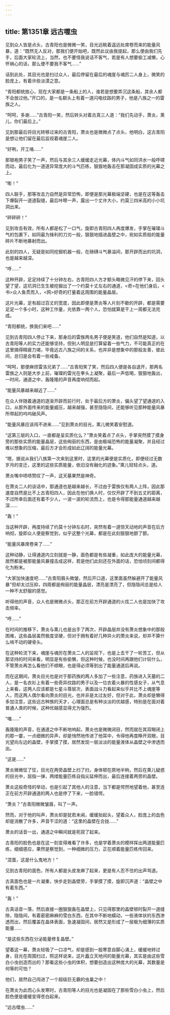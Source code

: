 ```yaml
---
---
---
```

title: 第1351章 远古噬虫
---



见到众人皆是点头，古青阳也是微微一笑，目光远眺着遥远处席卷而来的能量风暴，道：“既然无人反对，那我们便开始吧，既然此议由我提起，那么便由我们先手，后面大家轮流上，当然，也不要怪我说话不客气，若是有人想要偷工减懒，心怀祸心的话，那么便不要我不客气……”

话到此处，其目光也是扫过众人，最后停留在最后的魂崖与魂厉二人身上，微笑的脸庞上，有着许些淡漠之意。

“青阳都统放心，现在大家都是一条船上的人，谁若是想要弄沉这条船，其余人都不会放过他。”开口的，是一名额头上有着一道闪电纹路的男子，他是八族之一的雷族之人。

“呵呵，多谢……”古青阳一笑，然后转头对着古真三人道：“我们先动手，萧炎，熏儿，你们最后上。”

见到那最后将目光转移过来的古青阳，萧炎也是微微点了点头，他明白，这古青阳是想让他们留在最后监视着魂崖二人。

“好咧，开工咯……”

那银袍男子笑了一声，然后与其余三人缓缓走近光幕，体内斗气如同洪水一般呼啸而动，最后化为一道道异常庞大的斗气匹练，狠狠地轰击在那凝固成实质的光幕之上。

“嘭！”

四人联手，那等攻击力自然是异常恐怖，即便是那光幕极端坚硬，也是在这等轰击下爆裂开一道道裂缝，最后咔嚓一声，露出一个丈许大小，约莫三四米高的小小坑洞出来。

“砰砰砰！”

见到攻击有效，所有人都是松了一口气，旋即古青阳四人再度爆发，手掌在璀璨斗气的包裹下，如同最为锋利的刀刃一般，狠狠地插进晶壁之中，宛如实质般的能量碎片不断地暴射而出。

此刻的四人，无疑是如同挖掘机器一般，在磅礴斗气暴溢间，那开辟而出的坑洞，也是越来越深。

“呼……”

这种开辟，足足持续了十分钟左右，古青阳四人方才额头略微见汗的停下来，回头望了望，这坑洞已生生被挖掘出了一个约莫十丈左右的通道，<奇>在他们身后，<书>众人鱼贯而入，<网>好奇的打量着这周围的能量晶层。

这片光幕，足有超过百丈的宽度，因此即便是萧炎等人片刻不歇的开辟，都是需要足足一个多小时，这种工作量，光依靠一两个人，恐怕就算是干上一周都无法完成。

“青阳都统，换我们来吧……”

见到古青阳四人停止下来，那身后的雷族两名男子便是笑道，他们自然是知道，以古青阳等人的实力还能够坚持，但别人明显是打算留着一些气力，不可能真正的在这里搞得精疲力竭，毕竟远古八族之间的关系，也并非是想象中的那般友善，彼此间，总归是会有着一些戒备。

“呵呵，那便麻烦雷洛兄弟了……”古青阳笑了笑，然后四人便是各自退开，那两名雷族之人则是大步上前，璀璨的雷光在拳头上凝聚，最后一声低喝，狠狠地轰出，一时间，通道之中，轰隆隆的声音再度响彻而起。

“能量风暴越来越近了……”

在众人伴随着通道的逐渐开辟而前行时，处于最后方的萧炎，偏头望了望通道的入口，从那外面传来的能量威压，越来越强，甚至隐隐间，还能够听见那种能量风暴所带起的呜呜破风声。

“能量风暴应该闯不进来……”见到萧炎的目光，熏儿微笑着安慰道。

“这第三层的入口，一直都是呈实质化么？”萧炎笑着点了点头，手掌突然摸了摸身旁的那些实质的能量晶层，这些绚丽的东西，是由极端恐怖的能量凝聚，并且经过难以想象的压缩，最后方才会形成如此辽阔的能量光幕。

“嗯，据说从我们八族第一次来到这里时，这里的光幕便是实质化，即便经过无数岁月的变迁，这里的这些实质能量，依旧没有融化的迹象。”熏儿轻轻点头，道。

萧炎嘴中啧啧赞叹了一声，这天墓果然是神奇。

在萧炎二人的谈话中，那通道也是越来越长，不过由于雷族仅有两人上阵，因此那速度自然是比不上古青阳四人，因此在他们换人时，仅仅开辟了不到五丈的距离，不过所幸后面还有着不少人，一波一波的轮流而上，也是令得那能量通道越来越深……

“轰！”

当这种开辟，再度持续了约莫十分钟左右时，突然有着一道惊天动地的声音在后方响彻，旋即众人便是察觉到，似乎这整个光幕，都是在此刻狠狠地颤了颤。

“能量风暴席卷来了……”

这种动静，让得通道内立刻就是一静，面色都是有些凝重，如此庞大的能量光幕，居然都是被那能量风暴撞击成这样，若是他们此刻还在外面的话，恐怕顷刻间都得化为粉末。

“大家加快速度吧……”古青阳眉头微皱，然后开口道，这里面虽然躲避开了能量风暴”但却太过压抑，四周都是绚丽的能量晶层，漂亮是漂亮了，但隐隐间总是给人一种不太舒服的感觉。

听得他的声音，众人也是微微点头，那正在前方开辟通道的火炫二人也是加快了攻击频率。

“呼……”

在时间的推移下，萧炎与熏儿也是出手了两次，开辟晶层并没有萧炎想象中的那般困难，这些晶层虽然极度坚硬，但对于拥有着好几种异火的萧炎来说，却并不算什么啃不动的硬骨头。

在这种轮流下来，魂崖与魂厉在萧炎二人的监视下，也是上去干了一轮苦工，但从那坚持的时间来看，明显是有些偷懒，但这种时候，也没时间再跟他们计较什么，不管萧炎再怎么看他们不顺眼，也是得必须等到出了能量通道后再说。

而在这期间，萧炎目光也是对于那药族的两人多加了一些注意，药族进入天墓的二人，是一名衣衫上有着一些奇异纹路的男子以及一位衣着火暴的性感女子，从气息上来看，这两人应该都是七星斗尊层次，表面战斗力看起来似乎并比不上魂崖等人，而这两人偶尔看向萧炎的目光，也并非是太过友好，但对于此，萧炎却是懒得多加注意，这些远古种族的天才，心理面总是有种淡淡的优越感，特别是在面对着普通人类的时候，这种优越感显得尤为强烈。

“嗤……”

轰隆隆的声音，在通道之中不断地响起，萧炎也是微微闭目，然而就在其双眼闭上的那一霎，一点细微的异声，却是悄然地传进了他耳中，令得他再度睁开双眼，目光望向左边的晶壁，手掌摸了摸，居然发现一层淡淡的能量液体从晶壁之中渗透而出。

“这是……”

萧炎微微怔了怔，目光在两旁晶壁上扫了扫，身体顿在原地半晌，然后在熏儿疑惑的目光中，屈指一弹，两缕能量匹练自指尖延伸而出，最后连接着两旁的晶壁。

萧炎这般奇怪的举动，也是引起了其他人的注意，当下都是愕然地望着他，甚至连正在前方开辟通道的两人也是停了下来，一脸错愕。

“萧炎？”古青阳微微皱眉，叫了一声。

然而，对于他的叫声，萧炎却是犹若未闻，缓缓抬起头，望着众人，脸庞上的血色却是消散了许多，声音干涩的道：“这里的晶壁在合拢……”

萧炎的话音一出，通道之中瞬间就是死寂了起来。

古青阳的脸色也是在这一刻变得难看了许多，也是学着萧炎的模样挥出两道能量匹练，细细感应，果然是察觉到，一种细微的压力，正在顺着能量匹练传回来。

“混蛋，这是什么鬼地方！”

见到古青阳的面色，所有人都是头皮发麻了起来，更是有人忍不住的出声骂道。

古真面色也是一片凝重，快步走到晶壁旁，手掌摸了摸，旋即沉声道：“晶壁之中有着东西。”

“轰！”

古真话音一落，然后直接一圈狠狠轰在晶壁上，只见得那里的晶壁顿时裂开一道缝隙，隐隐间，有着密密麻麻的雪白东西，在其中不断地蠕动，一些液体状的东西渗透而出，然后覆盖在晶体表面，急速凝固间，居然又是形成了一层极为细薄的实质能量……

“是这些东西在分泌能量修复晶壁。”

望着这一幕，萧炎轻吸了一口凉气，却是感到一股寒意自脚心涌上，缓缓地转过身，目光在周围扫过，照这样说来，这片矗立天地间的能量光幕，其实是由这些雪白小虫创造而出的？那看这些小虫的体积，想要创造出这种庞大的光幕，其数量是何等的可怕？

他们，居然自己闯进了一个超级巨无霸的虫巢之中！

在萧炎为此而心头发寒时，古青阳等人的目光也是凝固在了那些雪白小虫上，然后脸色便是缓缓变得苍白起来。

“远古噬虫……”